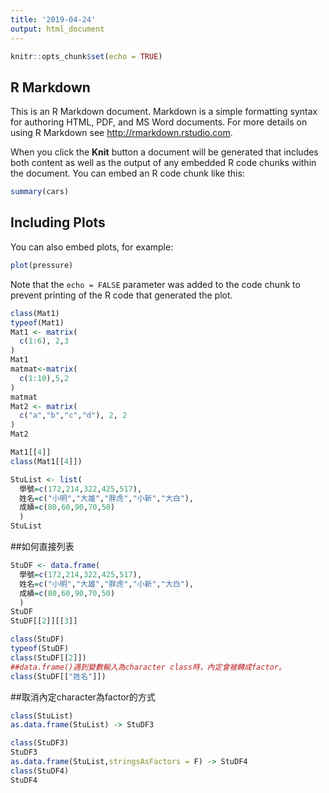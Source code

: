 ```yaml
---
title: '2019-04-24'
output: html_document
---
```


```r
knitr::opts_chunk$set(echo = TRUE)
```

## R Markdown

This is an R Markdown document. Markdown is a simple formatting syntax for authoring HTML, PDF, and MS Word documents. For more details on using R Markdown see <http://rmarkdown.rstudio.com>.

When you click the **Knit** button a document will be generated that includes both content as well as the output of any embedded R code chunks within the document. You can embed an R code chunk like this:

```r
summary(cars)
```

## Including Plots

You can also embed plots, for example:

```r
plot(pressure)
```

Note that the `echo = FALSE` parameter was added to the code chunk to prevent printing of the R code that generated the plot.


```r
class(Mat1)
typeof(Mat1)
Mat1 <- matrix(
  c(1:6), 2,3
)
Mat1
matmat<-matrix(
  c(1:10),5,2
)
matmat
Mat2 <- matrix(
  c("a","b","c","d"), 2, 2
)
Mat2
```

```r
Mat1[[4]]
class(Mat1[[4]])
```

```r
StuList <- list(
  學號=c(172,214,322,425,517),
  姓名=c("小明","大雄","胖虎","小新","大白"),
  成績=c(80,60,90,70,50)
  )
StuList 
```


##如何直接列表
```r
StuDF <- data.frame(
  學號=c(172,214,322,425,517),
  姓名=c("小明","大雄","胖虎","小新","大白"),
  成績=c(80,60,90,70,50)
  )
StuDF 
StuDF[[2]][[3]]
```

```r
class(StuDF)
typeof(StuDF)
class(StuDF[[2]])
##data.frame()遇到變數輸入為character class時，內定會被轉成factor。
class(StuDF[["姓名"]])
```

##取消內定character為factor的方式
```r
class(StuList)
as.data.frame(StuList) -> StuDF3

class(StuDF3)
StuDF3
as.data.frame(StuList,stringsAsFactors = F) -> StuDF4
class(StuDF4)
StuDF4
```






































































































































































